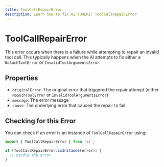 ```yaml
---
title: ToolCallRepairError
description: Learn how to fix AI TOOLKIT ToolCallRepairError
---
```


# ToolCallRepairError

This error occurs when there is a failure while attempting to repair an invalid tool call.
This typically happens when the AI attempts to fix either
a `NoSuchToolError` or `InvalidToolArgumentsError`.

## Properties

- `originalError`: The original error that triggered the repair attempt (either `NoSuchToolError` or `InvalidToolArgumentsError`)
- `message`: The error message
- `cause`: The underlying error that caused the repair to fail

## Checking for this Error

You can check if an error is an instance of `ToolCallRepairError` using:

```typescript
import { ToolCallRepairError } from 'ai';

if (ToolCallRepairError.isInstance(error)) {
  // Handle the error
}
```
